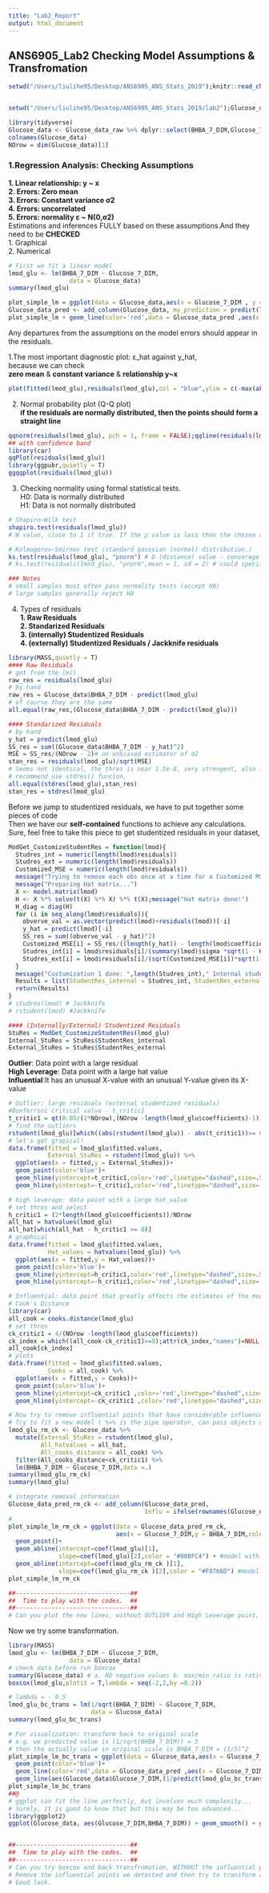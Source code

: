 ```yaml
---
title: "Lab2_Report"
output: html_document
---
```

## **ANS6905_Lab2 Checking Model Assumptions & Transfromation**  

```r
setwd("/Users/liulihe95/Desktop/ANS6905_ANS_Stats_2019");knitr::read_chunk("Functions_knitr.R");mypkg = c("easypackages","tidyverse","faraway","ggplot2","car")
```
```r
```

```r
setwd("/Users/liulihe95/Desktop/ANS6905_ANS_Stats_2019/lab2");Glucose_data_raw <- read.csv("lab2.1_BHBA_Glucose.csv",header = T)
```

```r
library(tidyverse)
Glucose_data <- Glucose_data_raw %>% dplyr::select(BHBA_7_DIM,Glucose_7_DIM)
colnames(Glucose_data)
NOrow = dim(Glucose_data)[1]
```


### **1.Regression Analysis: Checking Assumptions **  

**1. Linear relationship: y ~ x **  
**2. Errors: Zero mean**  
**3. Errors: Constant variance σ2**  
**4. Errors: uncorrelated**  
**5. Errors: normality ε ~ Ν(0,σ2)**  
Estimations and inferences FULLY based on these assumptions.And they need to be **CHECKED**   
1. Graphical  
2. Numerical    

```r
# First we fit a linear model
lmod_glu <- lm(BHBA_7_DIM ~ Glucose_7_DIM, 
                 data = Glucose_data)
summary(lmod_glu)
```
```r
plot_simple_lm = ggplot(data = Glucose_data,aes(x = Glucose_7_DIM , y = BHBA_7_DIM)) + geom_point(color='blue')
Glucose_data_pred <- add_column(Glucose_data, my_prediction = predict(lmod_glu))
plot_simple_lm + geom_line(color='red',data = Glucose_data_pred ,aes(x = Glucose_7_DIM , y= my_prediction))
```

Any departures from the assumptions on the model errors should appear in the residuals.

1.The most important diagnostic plot: ε_hat against y_hat,   
because we can check  
**zero mean** & **constant variance** & **relationship y~x** 
```r
plot(fitted(lmod_glu),residuals(lmod_glu),col = "blue",ylim = c(-max(abs(residuals(lmod_glu))),max(abs(residuals(lmod_glu)))));abline(h = 0,lty = 4)
```

2. Normal probability plot (Q-Q plot)  
**if the residuals are normally distributed, then the points should form a straight line**
```r
qqnorm(residuals(lmod_glu), pch = 1, frame = FALSE);qqline(residuals(lmod_glu), col = "steelblue", lwd = 2)
## with confidence band
library(car)
qqPlot(residuals(lmod_glu))
library(ggpubr,quietly = T)
ggqqplot(residuals(lmod_glu))
```

3. Checking normality using formal statistical tests.  
H0: Data is normally distributed  
H1: Data is not normally distributed  
```r
# Shapiro–Wilk test
shapiro.test(residuals(lmod_glu)) 
# W value, close to 1 if true. If the p value is less than the chosen alpha level, then the null hypothesis is rejected

# Kolmogorov–Smirnov test (standard gaussian (normal) distribution.)
ks.test(residuals(lmod_glu), "pnorm") # D (distance) value - converege to 0 if true
# ks.test(residuals(lmod_glu), "pnorm",mean = 1, sd = 2) # could specify mean and sd

### Notes
# small samples most often pass normality tests (accept H0) 
# large samples generally reject H0 
```

4. Types of residuals  
**1. Raw Residuals**  
**2. Standarized Residuals**  
**3. (internally) Studentized Residuals**  
**4. (externally) Studentized Residuals / Jackknife residuals**  
```r
library(MASS,quietly = T)
#### Raw Residuals
# get from the lm()
raw_res = residuals(lmod_glu)
# by hand
raw_res = Glucose_data$BHBA_7_DIM - predict(lmod_glu)
# of course they are the same
all.equal(raw_res,(Glucose_data$BHBA_7_DIM - predict(lmod_glu)))
```

```r
#### Standarized Residuals
# by hand
y_hat = predict(lmod_glu)
SS_res = sum((Glucose_data$BHBA_7_DIM - y_hat)^2)
MSE = SS_res/(NOrow - 2)# an unbiased estimator of σ2
stan_res = residuals(lmod_glu)/sqrt(MSE)
# Seems not identical, the thres is near 1.5e-8, very strengent, also function has more massages...
# recommend use stdres() funcion,
all.equal(stdres(lmod_glu),stan_res)
stan_res = stdres(lmod_glu)
```

Before we jump to studentized residuals, we have to put together some pieces of code  
Then we have our **self-contained** functions to achieve any calculations.  
Sure, feel free to take this piece to get studentized residuals in your dataset,
```r
ModGet_CustomizeStudentRes = function(lmod){
  Studres_int = numeric(length(lmod$residuals))
  Studres_ext = numeric(length(lmod$residuals))
  Customized_MSE = numeric(length(lmod$residuals))
  message("Trying to remove each obs once at a time for a Customized MSE!")
  message("Preparing Hat matrix...")
  X <- model.matrix(lmod)
  H <- X %*% solve(t(X) %*% X) %*% t(X);message("Hat matrix done!")
  H_diag = diag(H)
  for (i in seq_along(lmod$residuals)){
    obverve_val = as.vector(predict(lmod)+residuals(lmod))[-i]
    y_hat = predict(lmod)[-i]
    SS_res = sum((obverve_val - y_hat)^2)
    Customized_MSE[i] = SS_res/((length(y_hat)) - length(lmod$coefficients))
    Studres_int[i] = lmod$residuals[i]/(summary(lmod)$sigma *sqrt(1 - H_diag[i]))
    Studres_ext[i] = lmod$residuals[i]/(sqrt(Customized_MSE[i])*sqrt(1 - H_diag[i]))
  }
  message("Custumization 1 done: ",length(Studres_int)," Internal studentized residuals were generated!");message("Custumization 2 done: ",length(Studres_int)," External studentized residuals were generated!")
  Results = list(StudentRes_internal = Studres_int, StudentRes_external= Studres_ext)
  return(Results)
}
# studres(lmod) # Jackknife
# rstudent(lmod) #Jackknife
```


```r
#### (Internally/External) Studentized Residuals
StuRes = ModGet_CustomizeStudentRes(lmod_glu)
Internal_StuRes = StuRes$StudentRes_internal
External_StuRes = StuRes$StudentRes_external
```

**Outlier**: Data point with a large residual  
**High Leverage**: Data point with a large hat value  
**Influential**:It has an unusual X-value with an unusual Y-value given its X-value  
```r
# Outlier: large residuals (external studentized residuals)
#Bonferroni critical value - t_critic1
t_critic1 = qt(0.05/(2*NOrow),(NOrow -length(lmod_glu$coefficients)-1))
# find the outliers
rstudent(lmod_glu)[which((abs(rstudent(lmod_glu)) - abs(t_critic1))>= 0)]
# let's get grapical!
data.frame(fitted = lmod_glu$fitted.values,
           External_StuRes = rstudent(lmod_glu)) %>%  
  ggplot(aes(x = fitted,y = External_StuRes))+ 
  geom_point(color='blue')+
  geom_hline(yintercept=t_critic1,color='red',linetype="dashed",size=.5)+
  geom_hline(yintercept=-t_critic1,color='red',linetype="dashed",size=.5)
```


```r
# high leverage: data point with a large hat_value
# set thres and select
h_critic1 = (2*length(lmod_glu$coefficients))/NOrow
all_hat = hatvalues(lmod_glu)
all_hat[which(all_hat - h_critic1 >= 0)]
# graphical
data.frame(fitted = lmod_glu$fitted.values,
           Hat_values = hatvalues(lmod_glu)) %>%  
  ggplot(aes(x = fitted,y = Hat_values))+ 
  geom_point(color='blue')+
  geom_hline(yintercept=h_critic1,color='red',linetype="dashed",size=.5)+
  geom_hline(yintercept=-h_critic1,color='red',linetype="dashed",size=.5)
```


```r
# Influential: data point that greatly affects the estimates of the model
# Cook's Distance
library(car)
all_cook = cooks.distance(lmod_glu)
# set thres
ck_critic1 = 4/(NOrow -length(lmod_glu$coefficients))
ck_index = which((all_cook-ck_critic1)>=0);attr(ck_index,"names")=NULL
all_cook[ck_index]
# plots
data.frame(fitted = lmod_glu$fitted.values,
           Cooks = all_cook) %>%  
  ggplot(aes(x = fitted,y = Cooks))+ 
  geom_point(color='blue')+
  geom_hline(yintercept=ck_critic1 ,color='red',linetype="dashed",size=.5)+
  geom_hline(yintercept=-ck_critic1 ,color='red',linetype="dashed",size=.5)

# Now try to remove influential points that have considerable influence on the model
# Try to fit a new model ( %>% is the pipe operator, can pass objects down, ohhh thanks tidyverse)
lmod_glu_rm_ck <- Glucose_data %>% 
  mutate(External_StuRes = rstudent(lmod_glu),
         All_hatvalues = all_hat,
         All_cooks_distance = all_cook) %>% 
  filter(All_cooks_distance<ck_critic1) %>% 
  lm(BHBA_7_DIM ~ Glucose_7_DIM,data =.)
summary(lmod_glu_rm_ck)
summary(lmod_glu)

# integrate removal information
Glucose_data_pred_rm_ck <- add_column(Glucose_data_pred,
                                      Influ = ifelse(rownames(Glucose_data_pred)%in%ck_index,"Yes","No"))
#
plot_simple_lm_rm_ck = ggplot(data = Glucose_data_pred_rm_ck,
                              aes(x = Glucose_7_DIM,y = BHBA_7_DIM,color = Influ)) + 
  geom_point()+
  geom_abline(intercept=coef(lmod_glu)[1],
              slope=coef(lmod_glu)[2],color = "#00BFC4") + #model with Influential points
  geom_abline(intercept=coef(lmod_glu_rm_ck )[1],
              slope=coef(lmod_glu_rm_ck )[2],color = "#F8766D") #model without Influential points
plot_simple_lm_rm_ck

##--------------------------------##
##  Time to play with the codes.  ##
##--------------------------------##
# Can you plot the new lines, without OUTLIER and High Leverage point, respectively???
```

Now we try some transformation.
```r
library(MASS)
lmod_glu <- lm(BHBA_7_DIM ~ Glucose_7_DIM, 
                 data = Glucose_data)
# check data before run boxcox
summary(Glucose_data) # a. NO negative values b. max/min ratio is ratively high
boxcox(lmod_glu,plotit = T,lambda = seq(-2,2,by =0.2))
```


```r
# lambda = - 0.5
lmod_glu_bc_trans = lm(1/sqrt(BHBA_7_DIM) ~ Glucose_7_DIM, 
                       data = Glucose_data)
summary(lmod_glu_bc_trans)

# For visualization: transform back to original scale
# e.g. we predicted value is (1/sqrt(BHBA_7_DIM)) = 5
# then the actually value in original scale is BHBA_7_DIM = (1/5)^2
plot_simple_lm_bc_trans = ggplot(data = Glucose_data,aes(x = Glucose_7_DIM , y = BHBA_7_DIM)) +
  geom_point(color='blue')+
  geom_line(color='red',data = Glucose_data_pred ,aes(x = Glucose_7_DIM , y= my_prediction))+
  geom_line(aes(Glucose_data$Glucose_7_DIM,(1/predict(lmod_glu_bc_trans))^2))
plot_simple_lm_bc_trans
##@
# ggplot can fit the line perfectly, but involves much complexity...
# Surely, it is good to know that but this may be too advanced...
library(ggplot2)
ggplot(Glucose_data, aes(Glucose_7_DIM,BHBA_7_DIM)) + geom_smooth() + geom_point()


##--------------------------------##
##  Time to play with the codes.  ##
##--------------------------------##
# Can you try boxcox and back transfromation, WITHOUT the influential points?
# Remove the influential points we detected and then try to transform and trans back. 
# Good luck.
```






